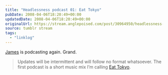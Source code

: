 ```yaml
---
title: "Headlessness podcast 01: Eat Tokyo"
pubDate: 2008-04-06T18:20:49+00:00
updatedDate: 2008-04-06T18:20:49+00:00
originalUrl: https://stream.anglepoised.com/post/30964950/headlessness-podcast-01-eat-tokyo
source: tumblr stream
tags:
  - "linklog"
---
```


[James][1] is podcasting again. Grand.

> Updates will be intermittent and will follow no format whatsoever. The first podcast is a short music mix I’m calling [Eat Tokyo][1].

[1]: http://headlessness.com/post/30890273
